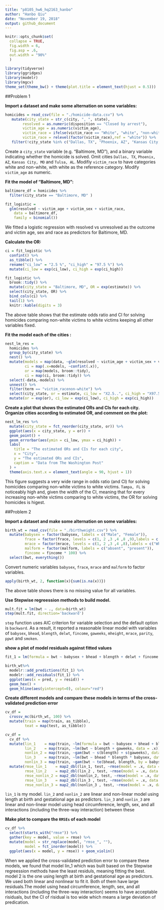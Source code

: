 ```yaml
---
title: "p8105_hw6_hq2163_hanbo"
author: "Hanbo Qiu"
date: "November 19, 2018"
output: github_document
---
```


```r
knitr::opts_chunk$set(
  collapse = TRUE,
  fig.width = 6,
  fig.asp = .6,
  out.width = "90%"
  )
  
library(tidyverse)
library(ggridges)
library(modelr)
library(mgcv)
theme_set(theme_bw() + theme(plot.title = element_text(hjust = 0.5)))
```

##Problem 1

**Import a dataset and make some alternation on some variables:**

```r
homicides = read_csv(file = "./homicide-data.csv") %>% 
   mutate(city_state = str_c(city, ", ", state),
        resolved = as.numeric(disposition == "Closed by arrest"),
        victim_age = as.numeric(victim_age),
        victim_race = ifelse(victim_race == "White", "white", "non-white"), 
        victim_race = relevel(factor(victim_race),ref = "white")) %>% 
   filter(!city_state %in% c("Dallas, TX", "Phoenix, AZ", "Kansas City, MO", "Tulsa, AL"))
```

Create a `city_state` variable (e.g. “Baltimore, MD”), and a binary variable indicating whether the homicide is solved. Omit cities `Dallas, TX`, `Phoenix, AZ`, `Kansas City, MO` and `Tulsa, AL`. Modifiy `victim_race` to have categories white and  non-white, with white as the reference category. Modify `victim_age` as numeric.

**Fit the model of "Baltimore, MD":**

```r
baltimore_df = homicides %>% 
  filter(city_state == "Baltimore, MD" )

fit_logistic = 
  glm(resolved ~ victim_age + victim_sex + victim_race, 
    data = baltimore_df, 
    family = binomial()) 
```

We fitted a logistic regression with resolved vs unresolved as the outcome and victim age, sex and race as predictors for Baltimore, MD.

**Calculate the OR:**

```r
ci = fit_logistic %>% 
  confint() %>%
  as_tibble() %>% 
  rename("ci_low" = "2.5 %", "ci_high" = "97.5 %") %>% 
  mutate(ci_low = exp(ci_low), ci_high = exp(ci_high))

fit_logistic %>% 
  broom::tidy() %>% 
  mutate(city_state = "Baltimore, MD", OR = exp(estimate)) %>% 
  select(city_state, OR) %>% 
  bind_cols(ci) %>% 
  tail(1) %>% 
  knitr::kable(digits = 3)
```

The above table shows that the estimate odds ratio and CI for solving homicides comparing non-white victims to white victims keeping all other variables fixed.

**Fit the model each of the cities :**

```r
nest_lm_res =
  homicides %>% 
  group_by(city_state) %>% 
  nest() %>% 
  mutate(models = map(data, ~glm(resolved ~ victim_age + victim_sex + victim_race, data = .x, family = binomial())),
         ci = map(.x=models, ~confint(.x)),
         or = map(models, broom::tidy),
         ci = map(ci, broom::tidy)) %>% 
  select(-data,-models) %>% 
  unnest() %>% 
  filter(term == "victim_racenon-white") %>% 
  select(city_state, or = estimate, ci_low = "X2.5..", ci_high = "X97.5..") %>% 
  mutate(or = exp(or), ci_low = exp(ci_low), ci_high = exp(ci_high))
```

**Create a plot that shows the estimated ORs and CIs for each city. Organize cities according to estimated OR, and comment on the plot:**

```r
nest_lm_res %>% 
  mutate(city_state = fct_reorder(city_state, or)) %>% 
  ggplot(aes(x = city_state, y = or)) + 
  geom_point() + 
  geom_errorbar(aes(ymin = ci_low, ymax = ci_high)) + 
  labs(
    title = "The estimated ORs and CIs for each city",
    x = "City",
    y = "The estimated ORs and CIs",
    caption = "Data from The Washington Post"
  ) +
  theme(axis.text.x = element_text(angle = 90, hjust = 1))
```

This figure suggests a very wide range in odds ratio (and CI) for solving homicides comparing non-white victims to white victims. `Tampa, FL` is noticeably high and, given the width of the CI, meaning that for every increasing non-white victims comparing to white victims, the OR for solving homicides is higest. 

##Problem 2

**Import a dataset and make some alternation on some variables:**

```r
birth_wt = read_csv(file = "./birthweight.csv") %>% 
  mutate(babysex = factor(babysex, labels = c("Male", "Female")),
         frace = factor(frace, levels = c(1, 2 ,3 ,4 ,8 ,9),labels = c("White", "Black", "Asian", "Puerto Rican", "Other", "Unknown")),
         mrace = factor(mrace, levels = c(1, 2 ,3 ,4 ,8),labels = c("White", "Black", "Asian", "Puerto Rican", "Other")),
         malform = factor(malform, labels = c("absent", "present")),
         fincome = fincome * 100) %>% 
  select(bwt, everything())
```

Convert numeric variables `babysex`, `frace`, `mrace` and `malform` to factor variables.

```r
apply(birth_wt, 2, function(x){sum(is.na(x))})
```

The above table shows there is no missing value for all variables.

**Use Stepwise regreession methods to build model.**                                       
```r
mult.fit = lm(bwt ~ ., data=birth_wt)
step(mult.fit, direction='backward')
```

`step` function uses AIC criterion for variable selection and the default option is `backward`. As a result, it reported a reasonable linear model with variables of `babysex`, `bhead`, `blength`, `delwt`, `fincome`, `gaweeks`, `mheight`, `mrace`, `parity`, `ppwt` and `smoken`.                                  

**show a plot of model residuals against fitted values**  

```r
fit_1 = lm(formula = bwt ~ babysex + bhead + blength + delwt + fincome + gaweeks + mheight + mrace + parity + ppwt + smoken, data = birth_wt)

birth_wt%>% 
  modelr::add_predictions(fit_1) %>% 
  modelr::add_residuals(fit_1) %>% 
  ggplot(aes(x = pred, y = resid)) +
  geom_hex() +
  geom_hline(aes(yintercept=0), colour="red")
```

**Create different models and compare these models in terms of the cross-validated prediction error**  

```r
cv_df = 
  crossv_mc(birth_wt, 100) %>% 
  mutate(train = map(train, as_tibble),
         teat = map(test, as_tibble))

cv_df = 
  cv_df %>% 
  mutate(lin_1    = map(train, ~lm(formula = bwt ~ babysex + bhead + blength + delwt + fincome + gaweeks + mheight + mrace + parity + ppwt + smoken, data = .x)),
         lin_2    = map(train, ~lm(bwt ~ blength + gaweeks, data = .x)),
         nonlin_2 = map(train, ~gam(bwt ~ s(blength) + s(gaweeks), data = .x)),
         lin_3    = map(train, ~lm(bwt ~ bhead * blength * babysex, data = .x)),
         nonlin_3 = map(train, ~gam(bwt ~ te(bhead, blength, by = babysex), data = .x))) %>% 
  mutate(rmse_lin_1    = map2_dbl(lin_1, test, ~rmse(model = .x, data = .y)),
         rmse_lin_2    = map2_dbl(lin_2 , test, ~rmse(model = .x, data = .y)),
         rmse_nonlin_2 = map2_dbl(nonlin_2, test, ~rmse(model = .x, data = .y)),
         rmse_lin_3    = map2_dbl(lin_3 , test, ~rmse(model = .x, data = .y)),
         rmse_nonlin_3 = map2_dbl(nonlin_3 , test, ~rmse(model = .x, data = .y)))
```

`lin_1` is my model. `lin_2` and `nonlin_2` are linear and non-linear model using length at birth and gestational age as predictors. `lin_3` and `nonlin_3` are linear and non-linear model using head circumference, length, sex, and all interactions (including the three-way interaction) between these

**Make plot to compare the `RMSEs` of each model**  

```r
cv_df %>% 
  select(starts_with("rmse")) %>% 
  gather(key = model, value = rmse) %>% 
  mutate(model = str_replace(model, "rmse_", ""),
         model = fct_inorder(model)) %>% 
  ggplot(aes(x = model, y = rmse)) + geom_violin()
```

When we applied the cross-validated prediction error to compare these models, we found that model lin_1 which was built based on the Stepwise regreession methods have the least residuls, meaning fitting the best. model 2 is the one using length at birth and gestational age as predictors. We used both linear and nonlinear to fit it. Both of them have large residuals.The model using head circumference, length, sex, and all interactions (including the three-way interaction) seems to have acceptable risiduals, but the CI of risidual is too wide which means a large deviation of predication.